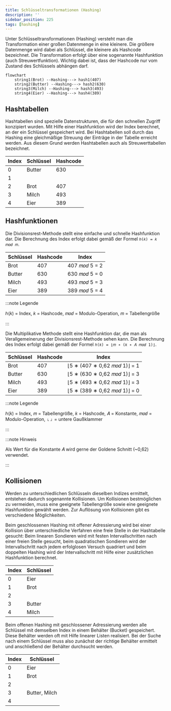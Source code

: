 ```yaml
---
title: Schlüsseltransformationen (Hashing)
description: ''
sidebar_position: 225
tags: [hashing]
---
```



Unter Schlüsseltransformationen (Hashing) versteht man die Transformation einer
großen Datenmenge in eine kleinere. Die größere Datenmenge wird dabei als
Schlüssel, die kleinere als Hashcode bezeichnet. Die Transformation erfolgt über
eine sogenannte Hashfunktion (auch Streuwertfunktion). Wichtig dabei ist, dass
der Hashcode nur vom Zustand des Schlüssels abhängen darf.

```mermaid
flowchart
    string1(Brot) --Hashing---> hash1(407)
    string2(Butter) --Hashing---> hash2(630)
    string3(Milch) --Hashing---> hash3(493)
    string4(Eier) --Hashing---> hash4(389)
```

## Hashtabellen

Hashtabellen sind spezielle Datenstrukturen, die für den schnellen Zugriff
konzipiert wurden. Mit Hilfe einer Hashfunktion wird der Index berechnet, an der
ein Schlüssel gespeichert wird. Bei Hashtabellen soll durch das Hashing eine
gleichmäßige Streuung der Einträge in der Tabelle erreicht werden. Aus diesem
Grund werden Hashtabellen auch als Streuwerttabellen bezeichnet.

| Index | Schlüssel | Hashcode |
| ----- | --------- | -------- |
| 0     | Butter    | 630      |
| 1     |           |          |
| 2     | Brot      | 407      |
| 3     | Milch     | 493      |
| 4     | Eier      | 389      |

## Hashfunktionen

<Tabs>
  <TabItem value="a" label="Divisionsrestmethode" default>

Die Divisionsrest-Methode stellt eine einfache und schnelle Hashfunktion dar.
Die Berechnung des Index erfolgt dabei gemäß der Formel `ℎ(𝑘) = 𝑘 𝑚𝑜𝑑 𝑚`.

| Schlüssel | Hashcode | Index         |
| --------- | -------- | ------------- |
| Brot      | 407      | 407 𝑚𝑜𝑑 5 = 2 |
| Butter    | 630      | 630 𝑚𝑜𝑑 5 = 0 |
| Milch     | 493      | 493 𝑚𝑜𝑑 5 = 3 |
| Eier      | 389      | 389 𝑚𝑜𝑑 5 = 4 |

:::note Legende

ℎ(𝑘) = Index, 𝑘 = Hashcode, 𝑚𝑜𝑑 = Modulo-Operation, 𝑚 = Tabellengröße

:::

  </TabItem>
  <TabItem value="b" label="Multiplikative Methode">

Die Multiplikative Methode stellt eine Hashfunktion dar, die man als
Verallgemeinerung der Divisionsrest-Methode sehen kann. Die Berechnung des Index
erfolgt dabei gemäß der Formel `ℎ(𝑘) = ⌊𝑚 ∗ (𝑘 ∗ 𝐴 𝑚𝑜𝑑 1)⌋`.

| Schlüssel | Hashcode | Index                        |
| --------- | -------- | ---------------------------- |
| Brot      | 407      | ⌊5 ∗ (407 ∗ 0,62 𝑚𝑜𝑑 1)⌋ = 1 |
| Butter    | 630      | ⌊5 ∗ (630 ∗ 0,62 𝑚𝑜𝑑 1)⌋ = 3 |
| Milch     | 493      | ⌊5 ∗ (493 ∗ 0,62 𝑚𝑜𝑑 1)⌋ = 3 |
| Eier      | 389      | ⌊5 ∗ (389 ∗ 0,62 𝑚𝑜𝑑 1)⌋ = 0 |

:::note Legende

ℎ(𝑘) = Index, 𝑚 = Tabellengröße, 𝑘 = Hashcode, 𝐴 = Konstante, 𝑚𝑜𝑑 =
Modulo-Operation, ⌊ ⌋ = untere Gaußklammer

:::

:::note Hinweis

Als Wert für die Konstante 𝐴 wird gerne der Goldene Schnitt (~0,62) verwendet.

:::

  </TabItem>
</Tabs>

## Kollisionen

Werden zu unterschiedlichen Schlüsseln dieselben Indizes ermittelt, entstehen
dadurch sogenannte Kollisionen. Um Kollisionen bestmöglichen zu vermeiden, muss
eine geeignete Tabellengröße sowie eine geeignete Hashfunktion gewählt werden.
Zur Auflösung von Kollisionen gibt es verschiedene Möglichkeiten.

<Tabs>
  <TabItem value="a" label="Geschlossenes Hashing mit offener Adressierung" default>

Beim geschlossenen Hashing mit offener Adressierung wird bei einer Kollision
über unterschiedliche Verfahren eine freie Stelle in der Hashtabelle gesucht:
Beim linearen Sondieren wird mit festen Intervallschritten nach einer freien
Stelle gesucht, beim quadratischen Sondieren wird der Intervallschritt nach
jedem erfolglosen Versuch quadriert und beim doppelten Hashing wird der
Intervallschritt mit Hilfe einer zusätzlichen Hashfunktion berechnet.

| Index | Schlüssel |
| ----- | --------- |
| 0     | Eier      |
| 1     | Brot      |
| 2     |           |
| 3     | Butter    |
| 4     | Milch     |

  </TabItem>
  <TabItem value="b" label="Offenes Hashing mit geschlossener Adressierung">

Beim offenen Hashing mit geschlossener Adressierung werden alle Schlüssel mit
demselben Index in einem Behälter (Bucket) gespeichert. Diese Behälter werden
oft mit Hilfe linearer Listen realisiert. Bei der Suche nach einem Schlüssel
muss also zunächst der richtige Behälter ermittelt und anschließend der Behälter
durchsucht werden.

| Index | Schlüssel     |
| ----- | ------------- |
| 0     | Eier          |
| 1     | Brot          |
| 2     |               |
| 3     | Butter, Milch |
| 4     |               |

  </TabItem>
</Tabs>
